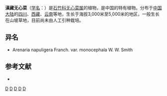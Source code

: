 {{Speciesbox
| taxon = Arenaria(植物) napuligera
| binomial_authority = Franch.
| subdivision_ranks =[[变种|变种]]
| subdivision =
* 滇藏无心菜 ''A. n.'' var. ''napuligera''
* [[单头无心菜|单头无心菜]] ''A. n.'' var. ''monocephala''
}}

'''滇藏无心菜'''（[[学名|学名]]：{{lang|la|''Arenaria napuligera''}}）是[[石竹科|石竹科]][[无心菜属|无心菜属]]的植物，是中国的特有植物。分布于[[中国大陆|中国大陆]]的[[四川|四川]]、[[西藏|西藏]]、[[云南|云南]]等地，生长于海拔3,000米至5,000米的地区，一般生长在山坡草地，目前尚未由人工引种栽培。

== 异名 ==
* Arenaria napuligera Franch. var. monocephala W. W. Smith

== 参考文献 ==
<div class="references-small">
* {{cite web| url =http://www.bioinfo.cn/db05/KmzwSpecies.php?action=view&id=2952| title =滇藏无心菜（原变种）| work =《中国高等植物数据库全库》| publisher =中国科学院微生物研究所| author =昆明植物研究所| accessdate =2009-02-23| deadurl =yes| archiveurl =https://web.archive.org/web/20160305035653/http://www.bioinfo.cn/db05/KmzwSpecies.php?action=view&id=2952| archivedate =2016-03-05}}
</div>
{{Taxonbar|from=Q15226305}}

[[Category:无心菜属|D]]
[[Category:中国特有植物|D]]
[[Category:四川植物|D]]
[[Category:西藏植物|D]]
[[Category:云南植物|D]]